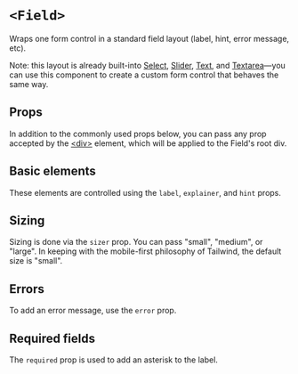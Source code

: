 


<Meta of={Stories} />

# `<Field>`

Wraps one form control in a standard field layout (label, hint, error message,
etc).

Note: this layout is already built-into [Select](/docs/forms-select--docs/),
[Slider](/docs/forms-slider--docs/), [Text](/docs/forms-text--docs/), and
[Textarea](/docs/forms-textarea--docs/)—you can use this component to create a
custom form control that behaves the same way.

<FakeCanvas>
  <Field
    label="A label"
    explainer="An explainer"
    error="An error message!"
    hint="A hint"
  >
    <FormControlPlaceholder />
  </Field>
</FakeCanvas>

## Props

In addition to the commonly used props below, you can pass any prop accepted by
the [&lt;div&gt;](htps://react.dev/reference/react-dom/components/common)
element, which will be applied to the Field's root div.

<ArgTypes of={Field} sort="requiredFirst" />

## Basic elements

These elements are controlled using the `label`, `explainer`, and `hint` props.

<Canvas of={Stories.Basic} sourceState="shown" />

## Sizing

Sizing is done via the `sizer` prop. You can pass "small", "medium", or "large".
In keeping with the mobile-first philosophy of Tailwind, the default size is
"small".

<Canvas of={Stories.AllSizes} sourceState="shown" />

## Errors

To add an error message, use the `error` prop.

<Canvas of={Stories.Error} sourceState="shown" />

## Required fields

The `required` prop is used to add an asterisk to the label.

<Canvas of={Stories.Required} sourceState="shown" />
